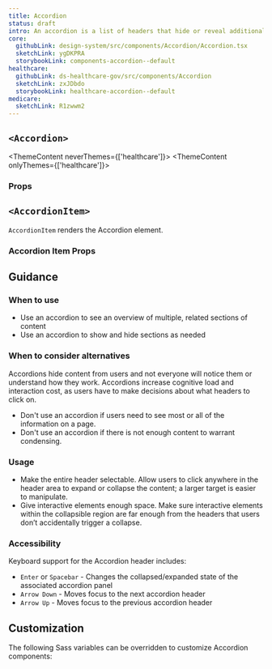 ```yaml
---
title: Accordion
status: draft
intro: An accordion is a list of headers that hide or reveal additional content when selected.
core:
  githubLink: design-system/src/components/Accordion/Accordion.tsx
  sketchLink: ygDKPRA
  storybookLink: components-accordion--default
healthcare:
  githubLink: ds-healthcare-gov/src/components/Accordion
  sketchLink: zxJDbdo
  storybookLink: healthcare-accordion--default
medicare:
  sketchLink: R1zwwm2
---
```



## `<Accordion>`

<ThemeContent neverThemes={['healthcare']}>
  <StorybookExample
    componentName="accordion"
    storyId="components-accordion--default"
  />
</ThemeContent>
<ThemeContent onlyThemes={['healthcare']}>
  <StorybookExample
    componentName="accordion"
    storyId="healthcare-accordion--default"
  />
</ThemeContent>

### Props

<PropTable componentName="Accordion" />

## `<AccordionItem>`

`AccordionItem` renders the Accordion element.

### Accordion Item Props

<PropTable componentName="AccordionItem" />

## Guidance

### When to use

- Use an accordion to see an overview of multiple, related sections of content
- Use an accordion to show and hide sections as needed

### When to consider alternatives

Accordions hide content from users and not everyone will notice them or understand how they work.
Accordions increase cognitive load and interaction cost, as users have to make decisions about what headers to click on.

- Don't use an accordion if users need to see most or all of the information on a page.
- Don't use an accordion if there is not enough content to warrant condensing.

### Usage

- Make the entire header selectable. Allow users to click anywhere in the header area to expand or collapse the content; a larger target is easier to manipulate.
- Give interactive elements enough space. Make sure interactive elements within the collapsible region are far enough from the headers that users don’t accidentally trigger a collapse.

### Accessibility

Keyboard support for the Accordion header includes:

- `Enter` or `Spacebar` - Changes the collapsed/expanded state of the associated accordion panel
- `Arrow Down` - Moves focus to the next accordion header
- `Arrow Up` - Moves focus to the previous accordion header

## Customization

The following Sass variables can be overridden to customize Accordion components:

<ComponentThemeOptions componentname="accordion" />
